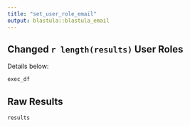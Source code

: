 ```yaml
---
title: "set_user_role_email"
output: blastula::blastula_email
---
```


## Changed `r length(results)` User Roles

Details below:

```r
exec_df
```

## Raw Results

```r
results
```

